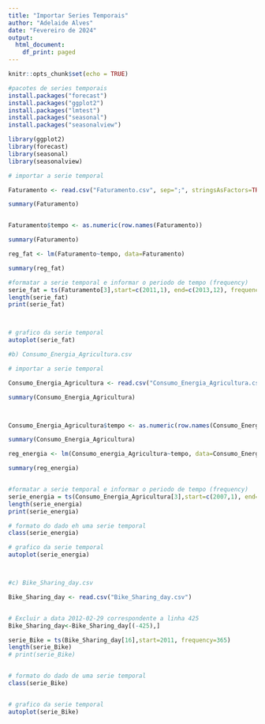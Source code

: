 ---
title: "Importar Series Temporais"
author: "Adelaide Alves"
date: "Fevereiro de 2024"
output:
  html_document:
    df_print: paged
---

```{r setup, include=FALSE}

knitr::opts_chunk$set(echo = TRUE)

```


```{r}

#pacotes de series temporais
install.packages("forecast")
install.packages("ggplot2")
install.packages("lmtest")
install.packages("seasonal")
install.packages("seasonalview")

library(ggplot2)
library(forecast)
library(seasonal)
library(seasonalview)

```

```{r faturamento}
# importar a serie temporal

Faturamento <- read.csv("Faturamento.csv", sep=";", stringsAsFactors=TRUE)

summary(Faturamento)


Faturamento$tempo <- as.numeric(row.names(Faturamento))

summary(Faturamento)

reg_fat <- lm(Faturamento~tempo, data=Faturamento)

summary(reg_fat)
``` 

```{r }
 

#formatar a serie temporal e informar o periodo de tempo (frequency)
serie_fat = ts(Faturamento[3],start=c(2011,1), end=c(2013,12), frequency=12)
length(serie_fat)
print(serie_fat)



# grafico da serie temporal
autoplot(serie_fat)

```

```{r energia}
#b) Consumo_Energia_Agricultura.csv

# importar a serie temporal

Consumo_Energia_Agricultura <- read.csv("Consumo_Energia_Agricultura.csv", sep=";", stringsAsFactors=TRUE)

summary(Consumo_Energia_Agricultura)



Consumo_Energia_Agricultura$tempo <- as.numeric(row.names(Consumo_Energia_Agricultura))

summary(Consumo_Energia_Agricultura)

reg_energia <- lm(Consumo_energia_Agricultura~tempo, data=Consumo_Energia_Agricultura)

summary(reg_energia)



``` 

```{r }
 
#formatar a serie temporal e informar o periodo de tempo (frequency)
serie_energia = ts(Consumo_Energia_Agricultura[3],start=c(2007,1), end=c(2008,12), frequency=12)
length(serie_energia)
print(serie_energia)

# formato do dado eh uma serie temporal
class(serie_energia)

# grafico da serie temporal
autoplot(serie_energia)




```


```{r bike}
#c) Bike_Sharing_day.csv

Bike_Sharing_day <- read.csv("Bike_Sharing_day.csv")


# Excluir a data 2012-02-29 correspondente a linha 425 
Bike_Sharing_day<-Bike_Sharing_day[(-425),] 

serie_Bike = ts(Bike_Sharing_day[16],start=2011, frequency=365)
length(serie_Bike)
# print(serie_Bike)


# formato do dado de uma serie temporal
class(serie_Bike)


# grafico da serie temporal
autoplot(serie_Bike)
```


